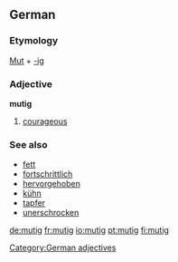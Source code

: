 ==German==

===Etymology===
[[Mut]] + [[-ig]]

===Adjective===
'''mutig'''

# [[courageous]]

===See also===
*[[fett]]
*[[fortschrittlich]]
*[[hervorgehoben]]
*[[kühn]]
*[[tapfer]]
*[[unerschrocken]]

[[Category:German adjectives]]

[[de:mutig]]
[[fr:mutig]]
[[io:mutig]]
[[pt:mutig]]
[[fi:mutig]]